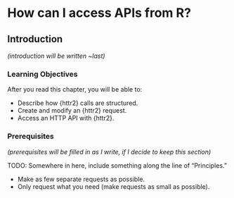 # How can I access APIs from R? {#sec-httr2}

## Introduction

*(introduction will be written \~last)*

### Learning Objectives

After you read this chapter, you will be able to:

-   Describe how {httr2} calls are structured.
-   Create and modify an {httr2} request.
-   Access an HTTP API with {httr2}.

### Prerequisites

*(prerequisites will be filled in as I write, if I decide to keep this section)*

TODO: Somewhere in here, include something along the line of "Principles."

-   Make as few separate requests as possible.
-   Only request what you need (make requests as small as possible).
